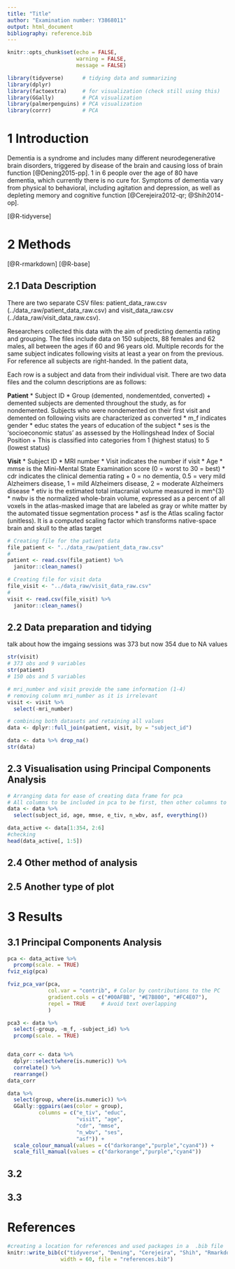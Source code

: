 ```yaml
---
title: "Title"
author: "Examination number: Y3868011"
output: html_document
bibliography: reference.bib
---
```


```r

knitr::opts_chunk$set(echo = FALSE,
                      warning = FALSE,
                      message = FALSE)
```

```r
library(tidyverse)      # tidying data and summarizing
library(dplyr)
library(factoextra)     # for visualization (check still using this)
library(GGally)         # PCA visualization
library(palmerpenguins) # PCA visualization
library(corrr)          # PCA 

```

# 1 Introduction
Dementia is a syndrome and includes many different neurodegenerative brain disorders, triggered by disease of the brain and causing loss of brain function [@Dening2015-pp]. 1 in 6 people over the age of 80 have dementia, which currently there is no cure for. Symptoms of dementia vary from physical to behavioral, including agitation and depression, as well as depleting memory and cognitive function [@Cerejeira2012-qr; @Shih2014-op]. 



[@R-tidyverse]

# 2 Methods

[@R-rmarkdown]
[@R-base]

## 2.1 Data Description
There are two separate CSV files: patient_data_raw.csv (../data_raw/patient_data_raw.csv) and visit_data_raw.csv (../data_raw/visit_data_raw.csv).

Researchers collected this data with the aim of predicting dementia rating and grouping. The files include data on 150 subjects, 88 females and 62 males, all between the ages if 60 and 96 years old. Multiple records for the same subject indicates following visits at least a year on from the previous. For reference all subjects are right-handed. In the patient data, 

Each row is a subject and data from their individual visit. There are two data files and the column descriptions are as follows:

**Patient**
* Subject ID
* Group (demented, nondementded, converted)
  + demented subjects are demented throughout the study, as for nondemented. Subjects who were nondemented on their first visit and demented on following visits are characterized as converted 
* m_f indicates gender
* educ states the years of education of the subject
* ses is the 'socioeconomic status' as assessed by the Hollingshead Index of Social Position
  + This is classified into categories from 1 (highest status) to 5 (lowest status)

**Visit**
* Subject ID
* MRI number
* Visit indicates the number if visit
* Age
* mmse is the Mini-Mental State Examination score (0 = worst to 30 = best)
* cdr indicates the clinical dementia rating
  + 0 = no dementia, 0.5 = very mild Alzheimers disease, 1 = mild Alzheimers disease, 2 = moderate Alzheimers disease
* etiv is the estimated total intacranial volume measured in mm^{3}
* nwbv is the normalized whole-brain volume, expressed as a percent of all voxels in the atlas-masked image that are labeled as gray or white matter by the automated tissue segmentation process
* asf is the Atlas scaling factor (unitless). It is a computed scaling factor which transforms native-space brain and skull to the atlas target 




```r
# Creating file for the patient data
file_patient <- "../data_raw/patient_data_raw.csv"
# 
patient <- read.csv(file_patient) %>%
  janitor::clean_names()

# Creating file for visit data
file_visit <- "../data_raw/visit_data_raw.csv"
#
visit <- read.csv(file_visit) %>%
  janitor::clean_names()

```

## 2.2 Data preparation and tidying
talk about how the imgaing sessions was 373 but now 354 due to NA values 

```r
str(visit)
# 373 obs and 9 variables
str(patient)
# 150 obs and 5 variables
```

```r
# mri_number and visit provide the same information (1-4)
# removing column mri_number as it is irrelevant
visit <- visit %>%
  select(-mri_number)

```

```r
# combining both datasets and retaining all values
data <- dplyr::full_join(patient, visit, by = "subject_id")
```

```r
data <- data %>% drop_na()
str(data)
```


## 2.3 Visualisation using Principal Components Analysis
``` r
# Arranging data for ease of creating data frame for pca
# All columns to be included in pca to be first, then other columns to follow
data <- data %>%
  select(subject_id, age, mmse, e_tiv, n_wbv, asf, everything())

data_active <- data[1:354, 2:6]
#checking 
head(data_active[, 1:5])


```
## 2.4 Other method of analysis


## 2.5 Another type of plot



# 3 Results

## 3.1 Principal Components Analysis
``` r
pca <- data_active %>%
  prcomp(scale. = TRUE)
fviz_eig(pca)


```


```r
fviz_pca_var(pca,
             col.var = "contrib", # Color by contributions to the PC
             gradient.cols = c("#00AFBB", "#E7B800", "#FC4E07"),
             repel = TRUE     # Avoid text overlapping
             )
```
```r
pca3 <- data %>%
  select(-group, -m_f, -subject_id) %>%
  prcomp(scale. = TRUE)


data_corr <- data %>%
  dplyr::select(where(is.numeric)) %>%
  correlate() %>%
  rearrange()
data_corr

data %>%
  select(group, where(is.numeric)) %>% 
  GGally::ggpairs(aes(color = group),
          columns = c("e_tiv", "educ", 
                      "visit", "age",
                      "cdr", "mmse",
                      "n_wbv", "ses",
                      "asf")) +
  scale_colour_manual(values = c("darkorange","purple","cyan4")) +
  scale_fill_manual(values = c("darkorange","purple","cyan4"))

```

## 3.2 

## 3.3


# References

```r
#creating a location for references and used packages in a  .bib file 
knitr::write_bib(c("tidyverse", "Dening", "Cerejeira", "Shih", "Rmarkdown", "R-base"), 
                 width = 60, file = "references.bib")

```





